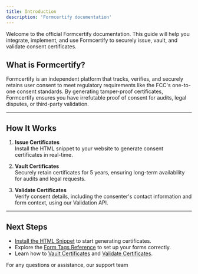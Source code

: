 ```yaml
---
title: Introduction
description: 'Formcertify documentation'
---
```


Welcome to the official Formcertify documentation. This guide will help you integrate, implement, and use Formcertify to securely issue, vault, and validate consent certificates.

## What is Formcertify?

Formcertify is an independent platform that tracks, verifies, and securely retains user consent to meet regulatory requirements like the FCC's one-to-one consent standards. By generating tamper-proof certificates, Formcertify ensures you have irrefutable proof of consent for audits, legal disputes, or third-party validation.

---

## How It Works

1. **Issue Certificates**  
   Install the HTML snippet to your website to generate consent certificates in real-time.

2. **Vault Certificates**  
   Securely retain certificates for 5 years, ensuring long-term availability for audits and legal requests.

3. **Validate Certificates**  
   Verify consent details, including the consenter's contact information and form context, using our Validation API.

---

## **Next Steps**

- [Install the HTML Snippet](#) to start generating certificates.  
- Explore the [Form Tags Reference](#) to set up your forms correctly.  
- Learn how to [Vault Certificates](#) and [Validate Certificates](#).  

For any questions or assistance, our support team